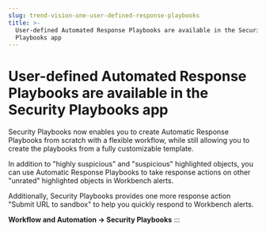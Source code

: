 ```yaml
---
slug: trend-vision-one-user-defined-response-playbooks
title: >-
  User-defined Automated Response Playbooks are available in the Security
  Playbooks app
---
```

# User-defined Automated Response Playbooks are available in the Security Playbooks app

Security Playbooks now enables you to create Automatic Response Playbooks from scratch with a flexible workflow, while still allowing you to create the playbooks from a fully customizable template.

In addition to "highly suspicious" and "suspicious" highlighted objects, you can use Automatic Response Playbooks to take response actions on other "unrated" highlighted objects in Workbench alerts.

Additionally, Security Playbooks provides one more response action "Submit URL to sandbox" to help you quickly respond to Workbench alerts.

**Workflow and Automation → Security Playbooks**
:::
